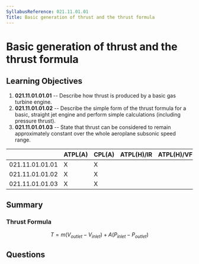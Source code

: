 ```yaml
---
SyllabusReference: 021.11.01.01
Title: Basic generation of thrust and the thrust formula
---
```


# Basic generation of thrust and the thrust formula

## Learning Objectives

1. **021.11.01.01.01** -- Describe how thrust is produced by a basic gas turbine
   engine.
2. **021.11.01.01.02** -- Describe the simple form of the thrust formula for a
   basic, straight jet engine and perform simple calculations (including
   pressure thrust).
3. **021.11.01.01.03** -- State that thrust can be considered to remain
   approximately constant over the whole aeroplane subsonic speed range.

|                 | ATPL(A) | CPL(A) | ATPL(H)/IR | ATPL(H)/VFR | CPL(H) | IR  | CBIR(A) |
| --------------- | ------- | ------ | ---------- | ----------- | ------ | --- | ------- |
| 021.11.01.01.01 | X       | X      |            |             |        |     |         |
| 021.11.01.01.02 | X       | X      |            |             |        |     |         |
| 021.11.01.01.03 | X       | X      |            |             |        |     |         |

## Summary

### Thrust Formula

$$
T = m ( V_{outlet} - V_{inlet}) + A (P_{inlet} - P_{outlet})
$$

## Questions
